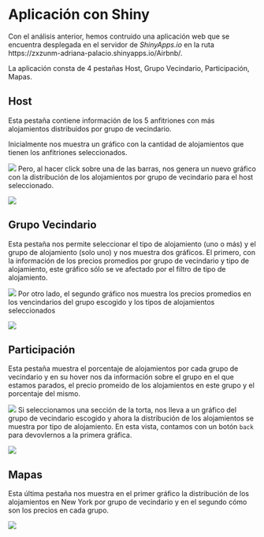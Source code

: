# Aplicación con Shiny

Con el análisis anterior, hemos contruido una aplicación web que se encuentra desplegada en el servidor de *ShinyApps.io* en la ruta https://zxzunm-adriana-palacio.shinyapps.io/Airbnb/.

La aplicación consta de 4 pestañas Host, Grupo Vecindario, Participación, Mapas.

## Host
Esta pestaña contiene información de los 5 anfitriones con más alojamientos distribuidos por grupo de vecindario.

Inicialmente nos muestra un gráfico con la cantidad de alojamientos que tienen los anfitriones seleccionados.

![](Images/p1_g1.png){}
Pero, al hacer click sobre una de las barras, nos genera un nuevo gráfico con la distribución de los alojamientos por grupo de vecindario para el host seleccionado.

![](Images/p1_g2.png){}

## Grupo Vecindario
Esta pestaña nos permite seleccionar el tipo de alojamiento (uno o más) y el grupo de alojamiento (solo uno) y nos muestra dos gráficos. El primero, con la información de los precios promedios por grupo de vecindario y tipo de alojamiento, este gráfico sólo se ve afectado por el filtro de tipo de alojamiento.

![](Images/p2_g1.png){}
Por otro  lado, el segundo gráfico nos muestra los precios promedios en los vencindarios del grupo escogido y los tipos de alojamientos seleccionados

![](Images/p2_g2.png){}

## Participación
Esta pestaña muestra el porcentaje de alojamientos por cada grupo de vecindario y en su hover nos da información sobre el grupo en el que estamos parados, el precio promeido de los alojamientos en este grupo y el porcentaje del mismo. 

![](Images/p3_g1.png){}
Si seleccionamos una sección de la torta, nos lleva a un gráfico del grupo de vecindario escogido y ahora la distribución de los alojamientos se muestra por tipo de alojamiento. En esta vista, contamos con un botón `back` para devovlernos a la primera gráfica.

![](Images/p3_g2.png){}

## Mapas
Esta última pestaña nos muestra en el primer gráfico la distribución de los alojamientos en New York por grupo de vecindario y en el segundo cómo son los precios en cada grupo.

![](Images/p4_g1.png){}
